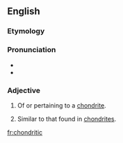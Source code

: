 ==English==

===Etymology===
{{suffix|chondrite|ic|lang=en}}

===Pronunciation===
* {{IPA|kɑnˈdɹɪtɪk|lang=en}}
* {{rhymes|ɪtɪk|lang=en}}

===Adjective===
{{en-adj}}

# {{lb|en|geology}} Of or pertaining to a [[chondrite]].
# {{lb|en|planetology|of an elemental ratio}} Similar to that found in [[chondrite]]s.

[[fr:chondritic]]